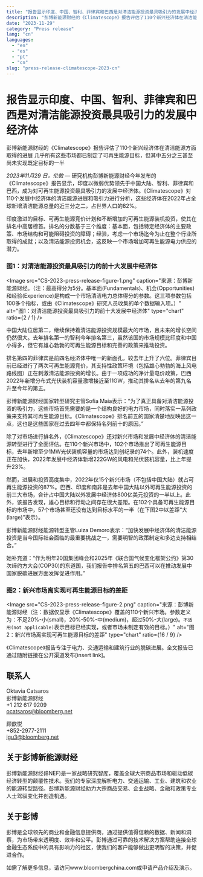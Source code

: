 ```yaml
---
title: "报告显示印度、中国、智利、菲律宾和巴西是对清洁能源投资最具吸引力的发展中经济体"
description: "彭博新能源财经的《Climatescope》报告评估了110个新兴经济体在清洁能源方面取得的进展"
date: "2023-11-29"
category: "Press release"
lang: "cn"
languages:
  - "en"
  - "es"
  - "pt"
  - "cn"
slug: "press-release-climatescope-2023-cn"
---
```


# 报告显示印度、中国、智利、菲律宾和巴西是对清洁能源投资最具吸引力的发展中经济体

彭博新能源财经的《Climatescope》报告评估了110个新兴经济体在清洁能源方面取得的进展 几乎所有这些市场都已制定了可再生能源目标，但其中五分之三甚至尚未实现既定目标的一半

_2023年11月29 日，伦敦_ —  研究机构彭博新能源财经今年发布的《Climatescope》报告显示，印度以微弱优势领先于中国大陆、智利、菲律宾和巴西，成为对可再生能源投资最具吸引力的发展中经济体。《Climatescope》对110个发展中经济体的清洁能源进展和吸引力进行分析，这些经济体在2022年占全球新增清洁能源总量的近三分之二，占世界人口的82%。

印度激进的目标、可再生能源竞价计划和不断增加的可再生能源装机投资，使其在排名中高居榜首。排名的分数基于三个维度：基本面，包括特定经济体的主要政策、市场结构和可能阻碍投资的障碍；经验，考虑一个市场迄今为止在整个行业所取得的成就；以及清洁能源投资机会，这反映一个市场增加可再生能源电力供应的潜力。

### 图1：对清洁能源投资最具吸引力的前十大发展中经济体

<Image
  src="CS-2023-press-release-figure-1.png"
  caption="来源：彭博新能源财经。（注：最高得分为5分。基本面(Fundamentals)、机会(Opportunities)和经验(Experience)是构成一个市场清洁电力总体得分的参数。这三项参数包括100多个指标，或由《Climatescope》研究人员收集的单个数据输入项。）"
  alt="图1：对清洁能源投资最具吸引力的前十大发展中经济体"
  type="chart"
  ratio={2 / 1}
/>

中国大陆位居第二，继续保持着清洁能源投资规模最大的市场，且未来的增长空间仍然很大。去年排名第一的智利今年排名第三，虽然该国的市场规模比印度和中国小得多，但它有雄心勃勃的可再生能源目标和完善的政策来推动投资。

排名第四的菲律宾是前四名经济体中唯一的新面孔，较去年上升了六位。菲律宾目前已经进行了两次可再生能源竞价，其支持性政策环境（包括雄心勃勃的海上风电路线图）正在刺激清洁能源投资的增长。由于一项成功的净计量电价政策，巴西2022年新增分布式光伏装机容量激增接近至11GW，推动其排名从去年的第九名升至今年的第五。

彭博新能源财经国家转型研究主管Sofia Maia表示：“为了真正具备对清洁能源投资的吸引力，这些市场首先需要的是一个结构良好的电力市场，同时落实一系列政策来支持其可再生能源目标。《Climatescope》排名前五的国家清楚地反映出这一点，这也是这些国家在过去四年中都保持名列前十的原因。”

除了对市场进行排名外，《Climatescope》还对新兴市场和发展中经济体的清洁能源转型进行了全面评估。在110个新兴市场中，102个市场推出了可再生能源目标，去年新增至少1MW光伏装机容量的市场达到创纪录的74个。此外，装机速度正在加快，2022年发展中经济体新增222GW的风电和光伏装机容量，比上年提升23%。

然而，进展和投资高度集中，2022年仅15个新兴市场（不包括中国大陆）就占可再生能源投资的87%。巴西、印度和南非是去年中国大陆以外可再生能源投资的前三大市场，合计占中国大陆以外发展中经济体800亿美元投资的一半以上。此外，该报告发现，雄心目标和行动之间存在很大差距。在102个具备可再生能源目标的市场中，57个市场甚至还没有达到目标水平的一半（在下图2中以差距“大(large)”表示）。 

彭博新能源财经能源转型主管Luiza Demoro表示：“加快发展中经济体的清洁能源投资是当今国际社会面临的最重要挑战之一，需要明智的政策制定和多边支持相结合。”

她补充道：“作为明年20国集团峰会和2025年《联合国气候变化框架公约》第30次缔约方大会(COP30)的东道国，我们报告中排名第五的巴西可以在推动发展中国家脱碳进展方面发挥促进作用。”

### 图2：新兴市场离实现可再生能源目标的差距

<Image
  src="CS-2023-press-release-figure-2.png"
  caption="来源：彭博新能源财经（注：数据仅显示《Climatescope》覆盖的110个新兴市场。参数定义为：不足20%-小(small)，20%-50%-中(medium)，超过50%-大(large)。`不适用(not applicable)`表示目标已经实现，或者市场未制定有效的目标。）"
  alt="图2：新兴市场离实现可再生能源目标的差距"
  type="chart"
  ratio={16 / 9}
/>

《Climatescope》报告专注于电力、交通运输和建筑行业的脱碳进展。全文报告已通过随附链接在公开渠道发布[insert link]。 

## 联系人

Oktavia Catsaros <br />
彭博新能源财经 <br />
+1 212 617 9209 <br />
[ocatsaros@bloomberg.net](mailto:ocatsaros@bloomberg.net)

顾歆悦 <br />
+852-2977-2111 <br />
[igu3@bloomberg.net](mailto:igu3@bloomberg.net)

## 关于彭博新能源财经

彭博新能源财经(BNEF)是一家战略研究智库，覆盖全球大宗商品市场和驱动低碳经济转型的颠覆性技术。我们的专家深度解析电力、交通运输、工业、建筑和农业的能源转型路径。彭博新能源财经助力大宗商品交易、企业战略、金融和政策专业人士驾驭变化并创造机遇。

## 关于彭博 

彭博是全球领先的商业和金融信息提供商，通过提供值得信赖的数据、新闻和洞察，为市场带来透明度、效率和公平。彭博通过可靠的技术解决方案帮助连接全球金融生态系统中的具有影响力的社区，使我们的客户能够做出更明智的决策，并促进合作。

如需了解更多信息，请访问www.bloombergchina.com或申请产品介绍及演示。